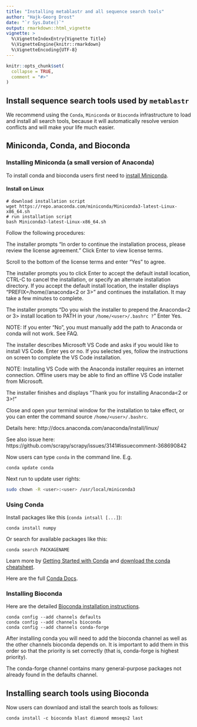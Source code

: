 ```yaml
---
title: "Installing metablastr and all sequence search tools"
author: "Hajk-Georg Drost"
date: "`r Sys.Date()`"
output: rmarkdown::html_vignette
vignette: >
  %\VignetteIndexEntry{Vignette Title}
  %\VignetteEngine{knitr::rmarkdown}
  %\VignetteEncoding{UTF-8}
---
```


```r
knitr::opts_chunk$set(
  collapse = TRUE,
  comment = "#>"
)
```

## Install sequence search tools used by `metablastr`

We recommend using the `Conda`, `Miniconda` or `Bioconda` infrastructure to load and install
all search tools, because it will automatically resolve version conflicts and will
make your life much easier.


## Miniconda, Conda, and Bioconda

### Installing Miniconda (a small version of Anaconda)

To install conda and bioconda users first need to [install Miniconda](https://conda.io/miniconda.html).

#### Install on Linux

```
# download installation script
wget https://repo.anaconda.com/miniconda/Miniconda3-latest-Linux-x86_64.sh
# run installation script
bash Miniconda3-latest-Linux-x86_64.sh
```

Follow the following procedures:

The installer prompts “In order to continue the installation process, please review the license agreement.” Click Enter to view license terms.

Scroll to the bottom of the license terms and enter “Yes” to agree.

The installer prompts you to click Enter to accept the default install location, CTRL-C to cancel the installation, or specify an alternate installation directory. If you accept the default install location, the installer displays “PREFIX=/home/<user>/anaconda<2 or 3>” and continues the installation. It may take a few minutes to complete.

The installer prompts “Do you wish the installer to prepend the Anaconda<2 or 3> install location to PATH in your `/home/<user>/.bashrc ?`” Enter Yes.

NOTE: If you enter “No”, you must manually add the path to Anaconda or conda will not work. See FAQ.

The installer describes Microsoft VS Code and asks if you would like to install VS Code. Enter yes or no. If you selected yes, follow the instructions on screen to complete the VS Code installation.

NOTE: Installing VS Code with the Anaconda installer requires an internet connection. Offline users may be able to find an offline VS Code installer from Microsoft.

The installer finishes and displays “Thank you for installing Anaconda<2 or 3>!”

Close and open your terminal window for the installation to take effect, or you can enter the command source `/home/<user>/.bashrc`.

Details here: http://docs.anaconda.com/anaconda/install/linux/

See also issue here: https://github.com/scrapy/scrapy/issues/3141#issuecomment-368690842

Now users can type `conda` in the command line.
E.g.

```
conda update conda
```

Next run to update user rights:

```sh
sudo chown -R <user>:<user> /usr/local/miniconda3
```

### Using Conda

Install packages like this (`conda intsall [...]`):

```
conda install numpy
```

Or search for available packages like this:

```
conda search PACKAGENAME
```

Learn more by [Getting Started with Conda](https://conda.io/docs/user-guide/getting-started.html)
and [download the conda cheatsheet](https://conda.io/docs/user-guide/cheatsheet.html).

Here are the full [Conda Docs](https://conda.io/docs/).

### Installing Bioconda

Here are the detailed [Bioconda installation instructions](https://bioconda.github.io/).

```
conda config --add channels defaults
conda config --add channels bioconda
conda config --add channels conda-forge
```

After installing conda you will need to add the bioconda channel as well as the other channels bioconda depends on. It is important to add them in this order so that the priority is set correctly (that is, conda-forge is highest priority).

The conda-forge channel contains many general-purpose packages not already found in the defaults channel.


## Installing search tools using Bioconda

Now users can downlaod and istall the search tools as follows:

```
conda install -c bioconda blast diamond mmseqs2 last
```

